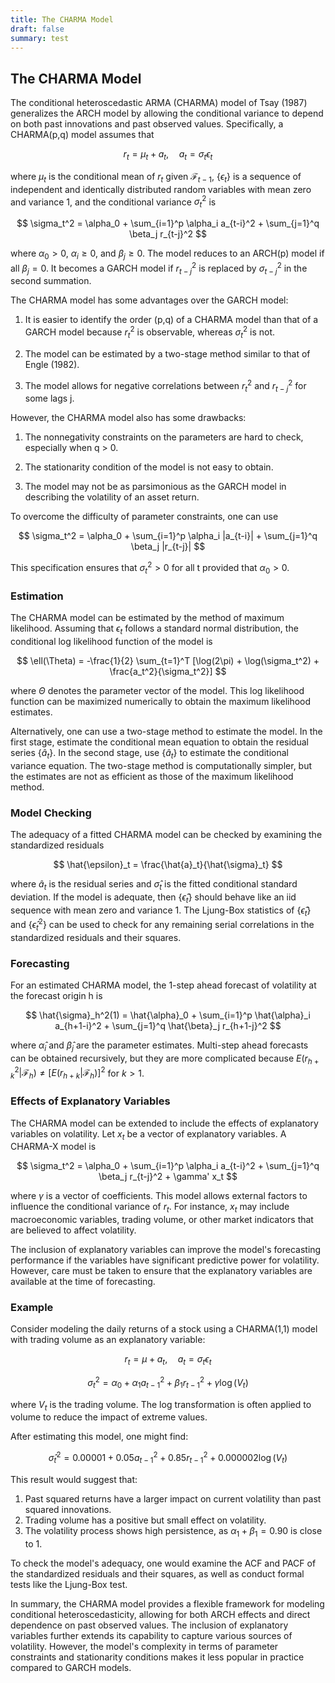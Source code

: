 ```yaml
---
title: The CHARMA Model
draft: false
summary: test
---
```



<TOCInline toc={props.toc} asDisclosure />

## The CHARMA Model

The conditional heteroscedastic ARMA (CHARMA) model of Tsay (1987) generalizes the ARCH model by allowing the conditional variance to depend on both past innovations and past observed values. Specifically, a CHARMA(p,q) model assumes that

$$
r_t = \mu_t + a_t, \quad a_t = \sigma_t \epsilon_t
$$

where $\mu_t$ is the conditional mean of $r_t$ given $\mathcal{F}_{t-1}$, $\{\epsilon_t\}$ is a sequence of independent and identically distributed random variables with mean zero and variance 1, and the conditional variance $\sigma_t^2$ is

$$
\sigma_t^2 = \alpha_0 + \sum_{i=1}^p \alpha_i a_{t-i}^2 + \sum_{j=1}^q \beta_j r_{t-j}^2
$$

where $\alpha_0 > 0$, $\alpha_i \geq 0$, and $\beta_j \geq 0$. The model reduces to an ARCH(p) model if all $\beta_j = 0$. It becomes a GARCH model if $r_{t-j}^2$ is replaced by $\sigma_{t-j}^2$ in the second summation.

The CHARMA model has some advantages over the GARCH model:

1. It is easier to identify the order (p,q) of a CHARMA model than that of a GARCH model because $r_t^2$ is observable, whereas $\sigma_t^2$ is not.

2. The model can be estimated by a two-stage method similar to that of Engle (1982).

3. The model allows for negative correlations between $r_t^2$ and $r_{t-j}^2$ for some lags j.

However, the CHARMA model also has some drawbacks:

1. The nonnegativity constraints on the parameters are hard to check, especially when q > 0.

2. The stationarity condition of the model is not easy to obtain.

3. The model may not be as parsimonious as the GARCH model in describing the volatility of an asset return.

To overcome the difficulty of parameter constraints, one can use

$$
\sigma_t^2 = \alpha_0 + \sum_{i=1}^p \alpha_i |a_{t-i}| + \sum_{j=1}^q \beta_j |r_{t-j}|
$$

This specification ensures that $\sigma_t^2 > 0$ for all t provided that $\alpha_0 > 0$.

### Estimation

The CHARMA model can be estimated by the method of maximum likelihood. Assuming that $\epsilon_t$ follows a standard normal distribution, the conditional log likelihood function of the model is

$$
\ell(\Theta) = -\frac{1}{2} \sum_{t=1}^T [\log(2\pi) + \log(\sigma_t^2) + \frac{a_t^2}{\sigma_t^2}]
$$

where $\Theta$ denotes the parameter vector of the model. This log likelihood function can be maximized numerically to obtain the maximum likelihood estimates.

Alternatively, one can use a two-stage method to estimate the model. In the first stage, estimate the conditional mean equation to obtain the residual series $\{\hat{a}_t\}$. In the second stage, use $\{\hat{a}_t\}$ to estimate the conditional variance equation. The two-stage method is computationally simpler, but the estimates are not as efficient as those of the maximum likelihood method.

### Model Checking

The adequacy of a fitted CHARMA model can be checked by examining the standardized residuals

$$
\hat{\epsilon}_t = \frac{\hat{a}_t}{\hat{\sigma}_t}
$$

where $\hat{a}_t$ is the residual series and $\hat{\sigma}_t$ is the fitted conditional standard deviation. If the model is adequate, then $\{\hat{\epsilon}_t\}$ should behave like an iid sequence with mean zero and variance 1. The Ljung-Box statistics of $\{\hat{\epsilon}_t\}$ and $\{\hat{\epsilon}_t^2\}$ can be used to check for any remaining serial correlations in the standardized residuals and their squares.

### Forecasting

For an estimated CHARMA model, the 1-step ahead forecast of volatility at the forecast origin h is

$$
\hat{\sigma}_h^2(1) = \hat{\alpha}_0 + \sum_{i=1}^p \hat{\alpha}_i a_{h+1-i}^2 + \sum_{j=1}^q \hat{\beta}_j r_{h+1-j}^2
$$

where $\hat{\alpha}_i$ and $\hat{\beta}_j$ are the parameter estimates. Multi-step ahead forecasts can be obtained recursively, but they are more complicated because $E(r_{h+k}^2|\mathcal{F}_h) \neq [E(r_{h+k}|\mathcal{F}_h)]^2$ for $k > 1$.

### Effects of Explanatory Variables

The CHARMA model can be extended to include the effects of explanatory variables on volatility. Let $x_t$ be a vector of explanatory variables. A CHARMA-X model is

$$
\sigma_t^2 = \alpha_0 + \sum_{i=1}^p \alpha_i a_{t-i}^2 + \sum_{j=1}^q \beta_j r_{t-j}^2 + \gamma' x_t
$$

where $\gamma$ is a vector of coefficients. This model allows external factors to influence the conditional variance of $r_t$. For instance, $x_t$ may include macroeconomic variables, trading volume, or other market indicators that are believed to affect volatility.

The inclusion of explanatory variables can improve the model's forecasting performance if the variables have significant predictive power for volatility. However, care must be taken to ensure that the explanatory variables are available at the time of forecasting.

### Example

Consider modeling the daily returns of a stock using a CHARMA(1,1) model with trading volume as an explanatory variable:

$$
r_t = \mu + a_t, \quad a_t = \sigma_t \epsilon_t
$$

$$
\sigma_t^2 = \alpha_0 + \alpha_1 a_{t-1}^2 + \beta_1 r_{t-1}^2 + \gamma \log(V_t)
$$

where $V_t$ is the trading volume. The log transformation is often applied to volume to reduce the impact of extreme values.

After estimating this model, one might find:

$$
\hat{\sigma}_t^2 = 0.00001 + 0.05 a_{t-1}^2 + 0.85 r_{t-1}^2 + 0.000002 \log(V_t)
$$

This result would suggest that:

1. Past squared returns have a larger impact on current volatility than past squared innovations.
2. Trading volume has a positive but small effect on volatility.
3. The volatility process shows high persistence, as $\alpha_1 + \beta_1 = 0.90$ is close to 1.

To check the model's adequacy, one would examine the ACF and PACF of the standardized residuals and their squares, as well as conduct formal tests like the Ljung-Box test.

In summary, the CHARMA model provides a flexible framework for modeling conditional heteroscedasticity, allowing for both ARCH effects and direct dependence on past observed values. The inclusion of explanatory variables further extends its capability to capture various sources of volatility. However, the model's complexity in terms of parameter constraints and stationarity conditions makes it less popular in practice compared to GARCH models.

